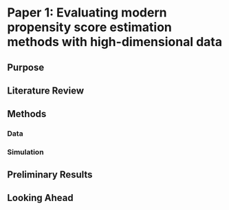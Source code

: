 # Paper 1: Evaluating modern propensity score estimation methods with high-dimensional data

## Purpose

## Literature Review

## Methods

### Data

### Simulation

## Preliminary Results

## Looking Ahead
